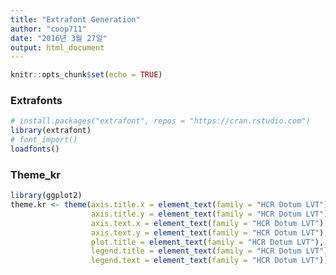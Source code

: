 ```yaml
---
title: "Extrafont Generation"
author: "coop711"
date: "2016년 3월 27일"
output: html_document
---
```


```r
knitr::opts_chunk$set(echo = TRUE)
```

### Extrafonts

```r
# install.packages("extrafont", repos = "https://cran.rstudio.com")
library(extrafont)
# font_import()
loadfonts()
```

### Theme_kr

```r
library(ggplot2)
theme.kr <- theme(axis.title.x = element_text(family = "HCR Dotum LVT"),
                  axis.title.y = element_text(family = "HCR Dotum LVT"),
                  axis.text.x = element_text(family = "HCR Dotum LVT"),
                  axis.text.y = element_text(family = "HCR Dotum LVT"),
                  plot.title = element_text(family = "HCR Dotum LVT"),
                  legend.title = element_text(family = "HCR Dotum LVT"),
                  legend.text = element_text(family = "HCR Dotum LVT"))
```
